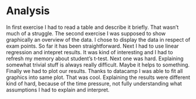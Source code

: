 # Analysis

In first exercise I had to read a table and describe it briefly. That wasn't much of a struggle. The second exercise I
was supposed to show graphically an overview of the data. I chose to display the data in respect of exam points.
So far it has been straightforward. Next I had to use linear regression and intepret results. It was kind of interesting and I had to refresh my memory about student's t-test. Next one was hard. Explaining somewhat trivial stuff is always really difficult. Maybe it helps to something. Finally we had to plot our results. Thanks to datacamp I was able to fit all graphics into same plot. That was cool. Explaining the results were different kind of hard, because of the time pressure, not fully understanding what assumptions I had to explain and interpret.